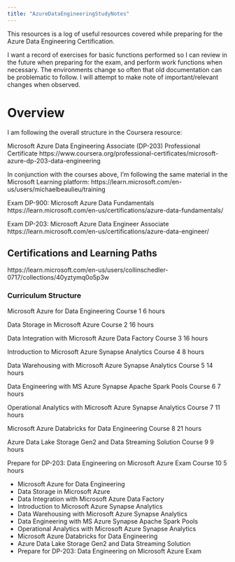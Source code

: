 ```yaml
---
title: "AzureDataEngineeringStudyNotes"
---
```



This resources is a log of useful resources covered while preparing for the Azure Data Engineering Certification.


I want a record of exercises for basic functions performed so I can review in the future when preparing for the exam, and perform work functions when necessary.  The environments change so often that old documentation can be problematic to follow.  I will attempt to make note of important/relevant changes when observed.

# Overview

I am following the overall structure in the Coursera resource: 

Microsoft Azure Data Engineering Associate (DP-203) Professional Certificate
https://www.coursera.org/professional-certificates/microsoft-azure-dp-203-data-engineering


In conjunction with the courses above, I'm following the same material in the Microsoft Learning platform:  https://learn.microsoft.com/en-us/users/michaelbeaulieu/training




Exam DP-900: Microsoft Azure Data Fundamentals
https://learn.microsoft.com/en-us/certifications/azure-data-fundamentals/

Exam DP-203: Microsoft Azure Data Engineer Associate
https://learn.microsoft.com/en-us/certifications/azure-data-engineer/


## Certifications and Learning Paths
https://learn.microsoft.com/en-us/users/collinschedler-0717/collections/40yztymq0o5p3w


### Curriculum Structure

Microsoft Azure for Data Engineering
Course 1
6 hours





Data Storage in Microsoft Azure
Course 2
16 hours





Data Integration with Microsoft Azure Data Factory
Course 3
16 hours


Introduction to Microsoft Azure Synapse Analytics
Course 4
8 hours




Data Warehousing with Microsoft Azure Synapse Analytics
Course 5
14 hours




Data Engineering with MS Azure Synapse Apache Spark Pools
Course 6
7 hours




Operational Analytics with Microsoft Azure Synapse Analytics
Course 7
11 hours




Microsoft Azure Databricks for Data Engineering
Course 8
21 hours




Azure Data Lake Storage Gen2 and Data Streaming Solution
Course 9
9 hours




Prepare for DP-203: Data Engineering on Microsoft Azure Exam
Course 10
5 hours




* Microsoft Azure for Data Engineering
* Data Storage in Microsoft Azure
* Data Integration with Microsoft Azure Data Factory
* Introduction to Microsoft Azure Synapse Analytics
* Data Warehousing with Microsoft Azure Synapse Analytics
* Data Engineering with MS Azure Synapse Apache Spark Pools
* Operational Analytics with Microsoft Azure Synapse Analytics
* Microsoft Azure Databricks for Data Engineering
* Azure Data Lake Storage Gen2 and Data Streaming Solution
* Prepare for DP-203: Data Engineering on Microsoft Azure Exam
